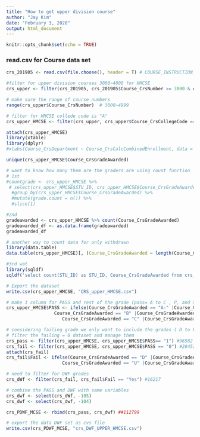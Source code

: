 ---
title: "How to get upper division course"
author: "Jay Kim"
date: "February 3, 2020"
output: html_document
---

```{r setup, include=FALSE}
knitr::opts_chunk$set(echo = TRUE)
```

### read.csv for Course data set
```{r}
crs_201905 <- read.csv(file.choose(), header = T) # COURSE_INSTRUCTION_ END 201905 # 1183212

#filter for upper division courses 3000~4000 for HMCSE
crs_upper <- filter(crs_201905, crs_201905$Course_CrsNumber >= 3000 & crs_201905$Course_CrsNumber < 5000) #611500

# make sure the range of course numbers
range(crs_upper$Course_CrsNumber)  # 3000~4999

# filter for HMCSE collede code is "A"
crs_upper_HMCSE <- filter(crs_upper, crs_upper$Course_CrsCollegeCode == "A") #125034

```

```{r}
attach(crs_upper_HMCSE)
library(xtable)
library(dplyr)
#xtabs(Course_CrsDepartment ~ Course_CrsCalcCombinedEnrollment, data = crs_upper_HMCSE)

```


```{r}
unique(crs_upper_HMCSE$Course_CrsGradeAwarded)
```


```{r}
# want to know how many them are the graders are using count function
# 1st
#countgrade <- crs_upper_HMCSE %>% 
 # select(crs_upper_HMCSE$STU_ID, crs_upper_HMCSE$Course_CrsGradeAwarded) %>% 
  #group_by(crs_upper_HMCSE$Course_CrsGradeAwarded) %>% 
  #mutate(grade.count = n()) %>% 
  #slice(1)
```

```{r}
#2nd
gradeawarded <- crs_upper_HMCSE %>% count(Course_CrsGradeAwarded)
gradeawarded_df <- as.data.frame(gradeawarded)
gradeawarded_df
```

```{r}
# another way to count data for only withdrawn
library(data.table)
data.table(crs_upper_HMCSE)[, (Course_CrsGradeAwarded = length(Course_CrsGradeAwarded)), by=Course_CrsDepartment]
```


```{r}
#3rd wat
library(sqldf)
sqldf('select count(STU_ID) as STU_ID, Course_CrsGradeAwarded from crs_upper_HMCSE group by Course_CrsGradeAwarded')
```


```{r}
# Export the dataset
write.csv(crs_upper_HMCSE, "CRS_upper_HMCSE.csv")

```


```{r}
# make 1 column for PASS and rest of the grade (pass= A to C , P, and S)
crs_upper_HMCSE$PASS <- ifelse(Course_CrsGradeAwarded == "A-" |Course_CrsGradeAwarded == "A" |Course_CrsGradeAwarded == "B-" |
                  Course_CrsGradeAwarded == "B" |Course_CrsGradeAwarded == "B+" |Course_CrsGradeAwarded == "C-" |
                     Course_CrsGradeAwarded == "C" |Course_CrsGradeAwarded == "C+" |Course_CrsGradeAwarded=="P"|Course_CrsGradeAwarded=="S", "1","0") # 103 variables
```

```{r}
# considering failing grade we only want to include the grades ( D to F, U, W, and D)
# filter the failing = 0 dataset and manage them
crs_pass <- filter(crs_upper_HMCSE, crs_upper_HMCSE$PASS== "1") #96582
crs_fail <- filter(crs_upper_HMCSE, crs_upper_HMCSE$PASS == "0") #28452
attach(crs_fail)
crs_fail$Fail <- ifelse(Course_CrsGradeAwarded == "D" |Course_CrsGradeAwarded == "D+" |Course_CrsGradeAwarded == "F" |
                     Course_CrsGradeAwarded == "U" |Course_CrsGradeAwarded == "W" |Course_CrsGradeAwarded=="NF", "Yes","No")

# need to filter for DWF grades
crs_dWf <- filter(crs_fail, crs_fail$Fail == "Yes") #16217

# combine the PASS and DWF with same variables
crs_dwf <- select(crs_dWf, -105)
crs_dwf <- select(crs_dwf, -104)

crs_PDWF_MCSE <- rbind(crs_pass, crs_dwf) ##112799

# export the data DWF set as cvs file
write.csv(crs_PDWF_MCSE, "crs_DWF_UPPER_HMCSE.csv")
```

